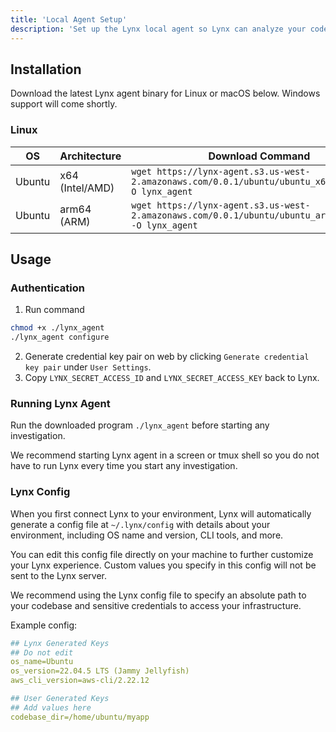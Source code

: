 ```yaml
---
title: 'Local Agent Setup'
description: 'Set up the Lynx local agent so Lynx can analyze your codebase and infrastructure, run commands, and perform actions.'
---
```


## Installation

Download the latest Lynx agent binary for Linux or macOS below. Windows support will come shortly.

### Linux

| **OS**   | **Architecture** | **Download Command**                                                                 |
|----------|------------------|--------------------------------------------------------------------------------------|
| Ubuntu    | x64 (Intel/AMD)  | `wget https://lynx-agent.s3.us-west-2.amazonaws.com/0.0.1/ubuntu/ubuntu_x64_lynx.bin -O lynx_agent` |
| Ubuntu    | arm64 (ARM)      | `wget https://lynx-agent.s3.us-west-2.amazonaws.com/0.0.1/ubuntu/ubuntu_arm64_lynx.bin -O lynx_agent` |

## Usage

### Authentication

1. Run command

```bash
chmod +x ./lynx_agent
./lynx_agent configure
```

2. Generate credential key pair on web by clicking `Generate credential key pair` under `User Settings`.
3. Copy `LYNX_SECRET_ACCESS_ID` and `LYNX_SECRET_ACCESS_KEY` back to Lynx.

### Running Lynx Agent

Run the downloaded program `./lynx_agent` before starting any investigation.

We recommend starting Lynx agent in a screen or tmux shell so you do not have to run Lynx every time you start any investigation.

### Lynx Config

When you first connect Lynx to your environment, Lynx will automatically generate a config file at `~/.lynx/config` with details about your environment, including OS name and version, CLI tools, and more.

You can edit this config file directly on your machine to further customize your Lynx experience. Custom values you specify in this config will not be sent to the Lynx server.

We recommend using the Lynx config file to specify an absolute path to your codebase and sensitive credentials to access your infrastructure.

Example config:

```yaml
## Lynx Generated Keys
## Do not edit
os_name=Ubuntu
os_version=22.04.5 LTS (Jammy Jellyfish)
aws_cli_version=aws-cli/2.22.12

## User Generated Keys
## Add values here
codebase_dir=/home/ubuntu/myapp
```
